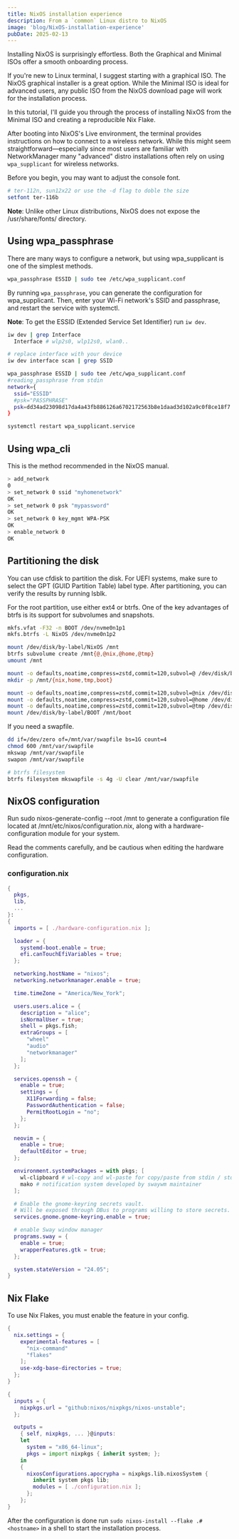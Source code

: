 ```yaml
---
title: NixOS installation experience
description: From a `common` Linux distro to NixOS
image: 'blog/NixOS-installation-experience'
pubDate: 2025-02-13
---
```


Installing NixOS is surprisingly effortless. Both the Graphical and Minimal
ISOs offer a smooth onboarding process.

If you're new to Linux terminal, I suggest starting with a graphical ISO.
The NixOS graphical installer is a great option. While the Minimal ISO is
ideal for advanced users, any public ISO from the NixOS download page will
work for the installation process.

In this tutorial, I'll guide you through the process of installing NixOS
from the Minimal ISO and creating a reproducible Nix Flake.

After booting into NixOS's Live environment, the terminal provides
instructions on how to connect to a wireless network. While this might
seem straightforward—especially since most users are familiar with
NetworkManager many "advanced" distro installations often rely on using
`wpa_supplicant` for wireless networks.

Before you begin, you may want to adjust the console font.

```bash
# ter-112n, sun12x22 or use the -d flag to doble the size
setfont ter-116b
```

**Note**: Unlike other Linux distributions, NixOS does not expose the
/usr/share/fonts/ directory.

## Using wpa_passphrase

There are many ways to configure a network, but using wpa_supplicant is
one of the simplest methods.

```bash
wpa_passphrase ESSID | sudo tee /etc/wpa_supplicant.conf
```

By running `wpa_passphrase`, you can generate the configuration for
wpa_supplicant. Then, enter your Wi-Fi network's SSID and passphrase,
and restart the service with systemctl.

**Note**: To get the ESSID (Extended Service Set Identifier) run `iw dev`.

```bash
iw dev | grep Interface
  Interface # wlp2s0, wlp12s0, wlan0..

# replace interface with your device
iw dev interface scan | grep SSID

wpa_passphrase ESSID | sudo tee /etc/wpa_supplicant.conf
#reading_passphrase from stdin
network={
  ssid="ESSID"
  #psk="PASSPHRASE"
  psk=dd34ad23098d17da4a43fb886126a6702172563b8e1daad3d102a9c0f8ce18f7
}

systemctl restart wpa_supplicant.service
```

## Using wpa_cli

This is the method recommended in the NixOS manual.

```bash
> add_network
0
> set_network 0 ssid "myhomenetwork"
OK
> set_network 0 psk "mypassword"
OK
> set_network 0 key_mgmt WPA-PSK
OK
> enable_network 0
OK
```

## Partitioning the disk

You can use cfdisk to partition the disk. For UEFI systems, make sure to select
the GPT (GUID Partition Table) label type. After partitioning, you can verify
the results by running lsblk.

For the root partition, use either ext4 or btrfs. One of the key advantages of
btrfs is its support for subvolumes and snapshots.

```bash
mkfs.vfat -F32 -n BOOT /dev/nvme0n1p1
mkfs.btrfs -L NixOS /dev/nvme0n1p2

mount /dev/disk/by-label/NixOS /mnt
btrfs subvolume create /mnt{@,@nix,@home,@tmp}
umount /mnt

mount -o defaults,noatime,compress=zstd,commit=120,subvol=@ /dev/disk/by-label/NixOS /mnt
mkdir -p /mnt/{nix,home,tmp,boot}

mount -o defaults,noatime,compress=zstd,commit=120,subvol=@nix /dev/disk/by-label/NixOS /mnt/nix
mount -o defaults,noatime,compress=zstd,commit=120,subvol=@home /dev/disk/by-label/NixOS /mnt/home
mount -o defaults,noatime,compress=zstd,commit=120,subvol=@tmp /dev/disk/by-label/NixOS /mnt/tmp
mount /dev/disk/by-label/BOOT /mnt/boot
```

If you need a swapfile.

```bash
dd if=/dev/zero of=/mnt/var/swapfile bs=1G count=4
chmod 600 /mnt/var/swapfile
mkswap /mnt/var/swapfile
swapon /mnt/var/swapfile

# btrfs filesystem
btrfs filesystem mkswapfile -s 4g -U clear /mnt/var/swapfile
```

## NixOS configuration

Run sudo nixos-generate-config --root /mnt to generate a configuration file
located at /mnt/etc/nixos/configuration.nix, along with a
hardware-configuration module for your system.

Read the comments carefully, and be cautious when editing the
hardware configuration.

### configuration.nix

```nix file=configuration.nix
{
  pkgs,
  lib,
  ...
}:
{
  imports = [ ./hardware-configuration.nix ];

  loader = {
    systemd-boot.enable = true;
    efi.canTouchEfiVariables = true;
  };

  networking.hostName = "nixos";
  networking.networkmanager.enable = true;

  time.timeZone = "America/New_York";

  users.users.alice = {
    description = "alice";
    isNormalUser = true;
    shell = pkgs.fish;
    extraGroups = [
      "wheel"
      "audio"
      "networkmanager"
    ];
  };

  services.openssh = {
    enable = true;
    settings = {
      X11Forwarding = false;
      PasswordAuthentication = false;
      PermitRootLogin = "no";
    };
  };

  neovim = {
    enable = true;
    defaultEditor = true;
  };

  environment.systemPackages = with pkgs; [
    wl-clipboard # wl-copy and wl-paste for copy/paste from stdin / stdout
    mako # notification system developed by swaywm maintainer
  ];

  # Enable the gnome-keyring secrets vault.
  # Will be exposed through DBus to programs willing to store secrets.
  services.gnome.gnome-keyring.enable = true;

  # enable Sway window manager
  programs.sway = {
    enable = true;
    wrapperFeatures.gtk = true;
  };

  system.stateVersion = "24.05";
}
```

## Nix Flake

To use Nix Flakes, you must enable the feature in your config.

```nix file=configuration.nix
{
  nix.settings = {
    experimental-features = [
      "nix-command"
      "flakes"
    ];
    use-xdg-base-directories = true;
  };
}
```

```nix file=flake.nix
{
  inputs = {
    nixpkgs.url = "github:nixos/nixpkgs/nixos-unstable";
  };

  outputs =
    { self, nixpkgs, ... }@inputs:
    let
      system = "x86_64-linux";
      pkgs = import nixpkgs { inherit system; };
    in
    {
      nixosConfigurations.apocrypha = nixpkgs.lib.nixosSystem {
        inherit system pkgs lib;
        modules = [ ./configuration.nix ];
      };
    };
}
```

After the configuration is done run `sudo nixos-install --flake .#<hostname>`
in a shell to start the installation process.
